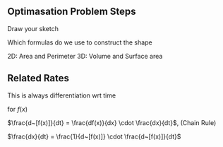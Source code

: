 ## Optimasation Problem Steps

Draw your sketch

Which formulas do we use to construct the shape


2D: Area and Perimeter
3D: Volume and Surface area

## Related Rates

This is always differentiation wrt time

for $f(x)$

$\frac{d~[f(x)]}{dt} = \frac{df(x)}{dx} \cdot \frac{dx}{dt}$, (Chain Rule)

$\frac{dx}{dt} = \frac{1}{d~[f(x)]} \cdot \frac{d~[f(x)]}{dt}$
